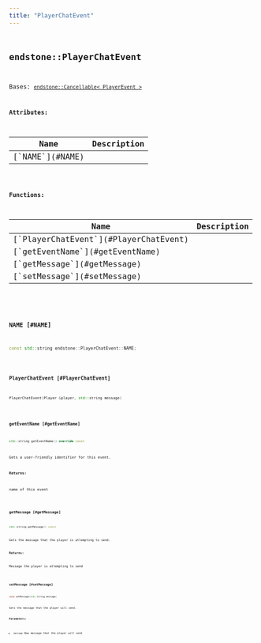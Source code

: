 ```yaml
---
title: "PlayerChatEvent"
---
```


## <code className="doc-symbol doc-symbol-class"/> endstone::PlayerChatEvent

Bases: [`endstone::Cancellable< PlayerEvent >`](cancellable)









**Attributes:**

<table>
<thead>
   <tr>
      <th>Name</th>
      <th>Description</th>
   </tr>
</thead>
<tbody>
<tr key="classendstone_1_1_player_chat_event_1a06ce04642473d0eeff2bac22d3319d87">
    <td>[`NAME`](#NAME)</td>
    <td></td>
</tr>
</tbody>
</table>






**Functions:**

<table>
<thead>
   <tr>
      <th>Name</th>
      <th>Description</th>
   </tr>
</thead>
<tbody>
<tr key="classendstone_1_1_player_chat_event_1ae0ef119ee5dd4d80ba0db94d7927e011">
    <td>[`PlayerChatEvent`](#PlayerChatEvent)</td>
    <td></td>
</tr>
<tr key="classendstone_1_1_player_chat_event_1ac7473c18e7328d7fa402d49c143c152a">
    <td>[`getEventName`](#getEventName)</td>
    <td></td>
</tr>
<tr key="classendstone_1_1_player_chat_event_1a6aaa932d6bf8d004a1aa67f9332587e3">
    <td>[`getMessage`](#getMessage)</td>
    <td></td>
</tr>
<tr key="classendstone_1_1_player_chat_event_1a6911b50e5f63878d746bdda07d8fcd58">
    <td>[`setMessage`](#setMessage)</td>
    <td></td>
</tr>
</tbody>
</table>

### <code className="doc-symbol doc-symbol-variable"/> NAME [#NAME]

```cpp
const std::string endstone::PlayerChatEvent::NAME;
```
### <code className="doc-symbol doc-symbol-function"/> PlayerChatEvent [#PlayerChatEvent]

```cpp
PlayerChatEvent(Player &player, std::string message)
```
### <code className="doc-symbol doc-symbol-function"/> getEventName [#getEventName]

```cpp
std::string getEventName() override const
```


Gets a user-friendly identifier for this event.




**Returns:**

name of this event 





        
### <code className="doc-symbol doc-symbol-function"/> getMessage [#getMessage]

```cpp
std::string getMessage() const
```


Gets the message that the player is attempting to send.




**Returns:**

Message the player is attempting to send 





        
### <code className="doc-symbol doc-symbol-function"/> setMessage [#setMessage]

```cpp
void setMessage(std::string message)
```


Sets the message that the player will send.




**Parameters:**


* `message` New message that the player will send 




        